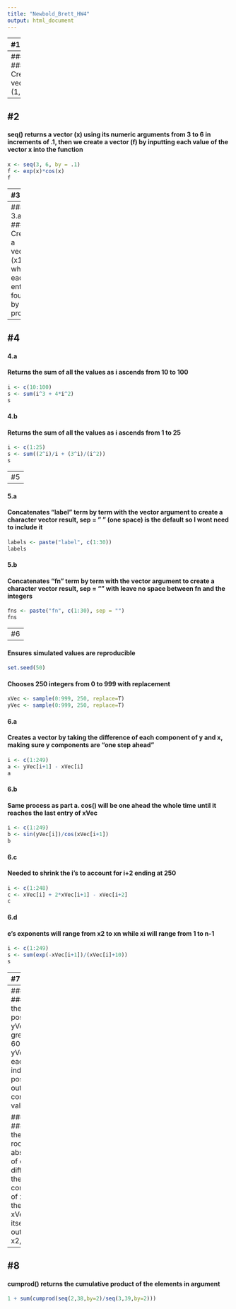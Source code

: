```yaml
---
title: "Newbold_Brett_HW4"
output: html_document
---
```


---
#1
---
#### 1.a
#### Creates the vector (1,2,3,...,20)
```r
x1 <- c(1:20) 
x1
```
#### 1.b
#### Creates the vector (20,19,...,2,1)
```r
x2 <- c(20:1)   
x2
```
#### 1.c
#### Creates the vector (1,2,3,..,19,20,19,18,...,2,1)
```r
x3 <- c(1:20,19:1)
x3
```
#### 1.d
#### Creates the vector (4,6,3) and assigns it to the name tmp
```r
tmp <- c(4,6,3)
tmp
```
#### 1.e
#### Repeats the vector 10 times
```r
x4 <- rep(tmp, times = 10)  
x4
```
#### 1.f 
#### Repeats the vector until the desired length of 31 occurs
```r
x5 <- rep_len(tmp, 31)  
x5
```
#### 1.g
#### Creates a new vector based off the integer vector tmp, uses repetitions of each index of tmp a given amount of times
```r
x6 <- c(rep(tmp[1], each = 10), rep(tmp[2], each = 20), rep(tmp[3], each = 30))
x6
```
---
#2
---

#### seq() returns a vector (x) using its numeric arguments from 3 to 6 in increments of .1, then we create a vector (f) by inputting each value of the vector x into the function
```r
x <- seq(3, 6, by = .1)
f <- exp(x)*cos(x)
f
```
---
#3
---
#### 3.a
#### Creates a vector (x1) where each entry is found by the product 
```r
x1 <- (.1 ^ seq(3, 36, by=3))*(.2 ^ seq(1, 34, by=3))
x1
```
#### 3.b
#### Creates a vector (x2) using seq() and the default by=1
```r
x2 <- 2^seq(1,25)/seq(1,25)
x2
```
---
#4
---
#### 4.a
#### Returns the sum of all the values as i ascends from 10 to 100
```r
i <- c(10:100)
s <- sum(i^3 + 4*i^2)
s
```
#### 4.b
#### Returns the sum of all the values as i ascends from 1 to 25
```r
i <- c(1:25)
s <- sum((2^i)/i + (3^i)/(i^2))
s
```

---
#5
---

#### 5.a
#### Concatenates "label" term by term with the vector argument to create a character vector result, sep = " " (one space) is the default so I wont need to include it
```r
labels <- paste("label", c(1:30))
labels
```
#### 5.b
#### Concatenates "fn" term by term with the vector argument to create a character vector result, sep = "" with leave no space between fn and the integers
```r
fns <- paste("fn", c(1:30), sep = "")
fns
```

---
#6
---

#### Ensures simulated values are reproducible
```r
set.seed(50)
```
#### Chooses 250 integers from 0 to 999 with replacement
```r
xVec <- sample(0:999, 250, replace=T) 
yVec <- sample(0:999, 250, replace=T)
```

#### 6.a
#### Creates a vector by taking the difference of each component of y and x, making sure y components are "one step ahead" 
```r
i <- c(1:249)
a <- yVec[i+1] - xVec[i]
a
```
#### 6.b
#### Same process as part a. cos()  will be one ahead the whole time until it reaches the last entry of xVec
```r
i <- c(1:249)
b <- sin(yVec[i])/cos(xVec[i+1])
b
```
#### 6.c
#### Needed to shrink the i's to account for i+2 ending at 250
```r
i <- c(1:248)
c <- xVec[i] + 2*xVec[i+1] - xVec[i+2]
c
```
#### 6.d 
#### e's exponents will range from x2 to xn while xi will range from 1 to n-1
```r
i <- c(1:249)
s <- sum(exp(-xVec[i+1])/(xVec[i]+10))
s
```
---
#7
---
#### 7.a
#### Finds the index positions of yVec that are greater than 600 and yVec[] takes each of these index positions and outputs the corresponding value for each
```r
a <- yVec[yVec > 600]
a
```
#### 7.b
#### which() gives the indices that have a result of TRUE
```r
b <- which(yVec > 600)
b
```
#### 7.c
#### Finds the index positions of yVec that are greater than 600 and xVec[] takes each of these index positions and outputs the corresponding value for each
```r
c <- xVec[yVec > 600]
c
```

#### 7.d
#### Takes the square root of the absolute value of each difference of the components of xVec and the mean of xVec. xVec by itself just outputs x1, x2, .., xn
```r
d <- sqrt(abs(xVec-mean(xVec)))
d
```
#### 7.e 
#### The inequality inside finds the values of yVec that are within 200 of the maximum value including the max itself. sum() will add 1 for each TRUE output of the inequality and 0 for each FALSE.
```r
e <- sum(yVec > max(yVec) - 200)
e
```
#### 7.f
#### Each component of xVec will be evaluated with mod2. It will return true if the remainder is 0 (divisible by 2). sum() will add 1 for each TRUE output of the inequality and 0 for each FALSE.
```r
f <- sum(xVec%%2==0)
f
```
#### 7.g
#### order() returns a permutation of natural numbers that correspond to the order the original indices need to be in for it to ascend. xVec[] will be sorted in accordance with this order
```r
g <- xVec[order(yVec)]
g
```
#### 7.h
#### Collects the elements in yVec at index positions 1,4,7,10,.. by returning true at every 1+3n where n is a natural number
```r
i <- c(T,F,F)
h <- yVec[i]
h
```

---
#8
---
#### cumprod() returns the cumulative product of the elements in argument
```r
1 + sum(cumprod(seq(2,38,by=2)/seq(3,39,by=2)))
```